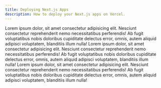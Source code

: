 ```yaml
---
title: Deploying Next.js Apps
description: How to deploy your Next.js apps on Vercel.
---
```


Lorem ipsum dolor, sit amet consectetur adipisicing elit. Nesciunt consectetur reprehenderit nemo necessitatibus perferendis! Ab fugit voluptatibus nobis doloribus cupiditate delectus error, omnis, autem aliquid adipisci voluptatem, blanditiis illum nulla!        Lorem ipsum dolor, sit amet consectetur adipisicing elit. Nesciunt consectetur reprehenderit nemo necessitatibus perferendis! Ab fugit voluptatibus nobis doloribus cupiditate delectus error, omnis, autem aliquid adipisci voluptatem, blanditiis illum nulla!        Lorem ipsum dolor, sit amet consectetur adipisicing elit. Nesciunt consectetur reprehenderit nemo necessitatibus perferendis! Ab fugit voluptatibus nobis doloribus cupiditate delectus error, omnis, autem aliquid adipisci voluptatem, blanditiis illum nulla!
